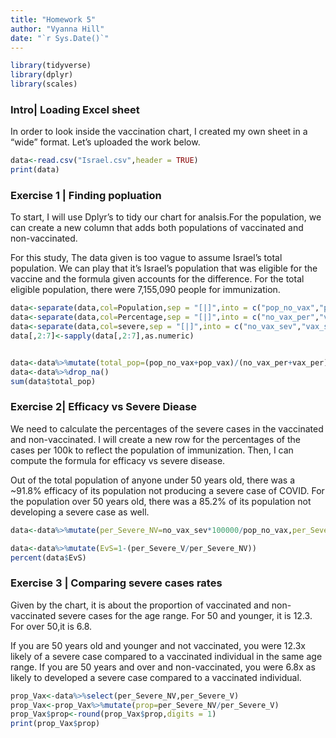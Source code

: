 ```yaml
---
title: "Homework 5"
author: "Vyanna Hill"
date: "`r Sys.Date()`"
---
```


```r
library(tidyverse)
library(dplyr)
library(scales)
```

### Intro| Loading Excel sheet

In order to look inside the vaccination chart, I created my own sheet in a "wide" format. Let's uploaded the work below.

```r
data<-read.csv("Israel.csv",header = TRUE)
print(data)
```


### Exercise 1 | Finding popluation

To start, I will use Dplyr's to tidy our chart for analsis.For the population, we can create a new column that adds both populations of vaccinated and non-vaccinated. 

For this study, The data given is too vague to assume Israel's total population. We can play that it's Israel's population that was eligible for the vaccine and the formula given accounts for the difference. For the total eligible population, there were 7,155,090 people for immunization. 

```r
data<-separate(data,col=Population,sep = "[|]",into = c("pop_no_vax","pop_vax"))
data<-separate(data,col=Percentage,sep = "[|]",into = c("no_vax_per","vax_per"))
data<-separate(data,col=severe,sep = "[|]",into = c("no_vax_sev","vax_sev"))
data[,2:7]<-sapply(data[,2:7],as.numeric)


data<-data%>%mutate(total_pop=(pop_no_vax+pop_vax)/(no_vax_per+vax_per))
data<-data%>%drop_na()
sum(data$total_pop)
```


### Exercise 2| Efficacy vs Severe Diease

We need to calculate the percentages of the severe cases in the vaccinated and non-vaccinated. I will create a new row for the percentages of the cases per 100k to reflect the population of immunization. Then, I can compute the formula for efficacy vs severe disease.

Out of the total population of anyone under 50 years old, there was a ~91.8% efficacy of its population not producing a severe case of COVID. For the population over 50 years old, there was a 85.2% of its population not developing a severe case as well.

```r
data<-data%>%mutate(per_Severe_NV=no_vax_sev*100000/pop_no_vax,per_Severe_V=vax_sev*100000/pop_vax)

data<-data%>%mutate(EvS=1-(per_Severe_V/per_Severe_NV))
percent(data$EvS)

```

### Exercise 3 | Comparing severe cases rates

Given by the chart, it is about the proportion of vaccinated and non-vaccinated severe cases for the age range. For 50 and younger, it is 12.3. For over 50,it is 6.8.

If you are 50 years old and younger and not vaccinated, you were 12.3x likely of a severe case compared to a vaccinated individual in the same age range. If you are 50 years and over and non-vaccinated, you were 6.8x as likely to developed a severe case compared to a vaccinated individual.

```r
prop_Vax<-data%>%select(per_Severe_NV,per_Severe_V)
prop_Vax<-prop_Vax%>%mutate(prop=per_Severe_NV/per_Severe_V)
prop_Vax$prop<-round(prop_Vax$prop,digits = 1)
print(prop_Vax$prop)
```

